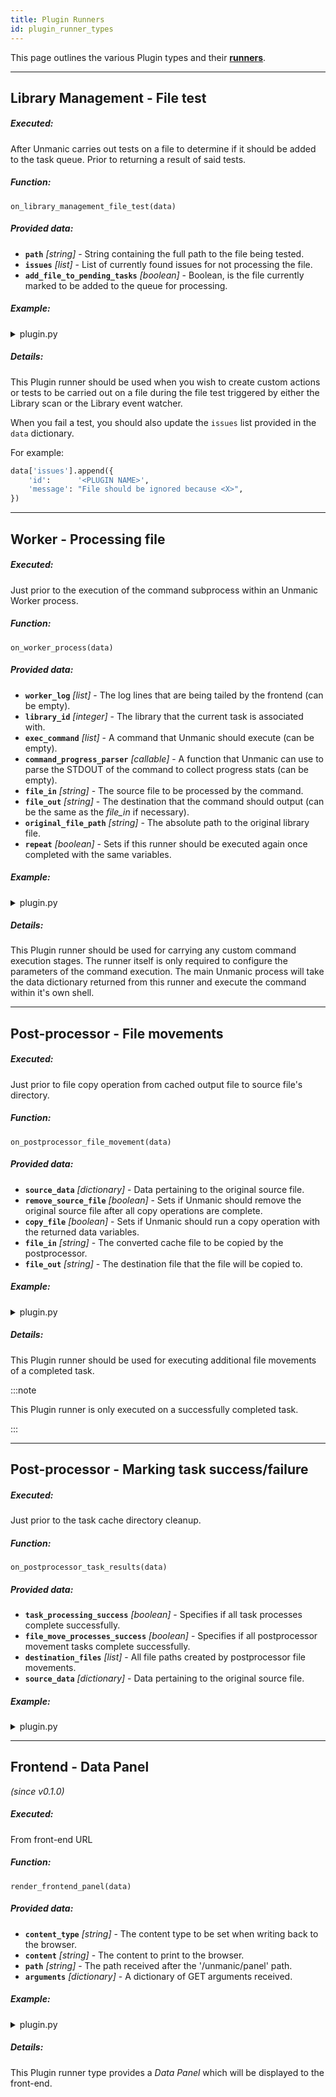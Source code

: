 ```yaml
---
title: Plugin Runners
id: plugin_runner_types
---
```



This page outlines the various Plugin types and their 
[**runners**](/docs/development/writing_plugins/introduction#runners).


<TOCInline toc={toc} />

---


## Library Management - File test

##### Executed:
After Unmanic carries out tests on a file to determine if it should be added to the task queue. Prior to returning a result of said tests.

##### Function:
`on_library_management_file_test(data)`

##### Provided data:
  - **`path`** *[string]* - String containing the full path to the file being tested.
  - **`issues`** *[list]* - List of currently found issues for not processing the file.
  - **`add_file_to_pending_tasks`** *[boolean]* - Boolean, is the file currently marked to be added to the queue for processing.

##### Example:

<details>
<summary>plugin.py</summary>

For an up-to-date example, see the [Example Plugins Repo](https://github.com/Unmanic/unmanic-plugins/blob/examples/source/custom_ffmpeg_process/plugin.py)

```python
import os


def on_library_management_file_test(data):
    """
    Runner function - enables additional actions during the library management file tests.
    The 'data' object argument includes:
        path                            - String containing the full path to the file being tested.
        issues                          - List of currently found issues for not processing the file.
        add_file_to_pending_tasks       - Boolean, is the file currently marked to be added to the queue for processing.
    :param data:
    :return:
    """

    # Get the file extension
    file_extension = os.path.splitext(data.get('path'))[-1][1:]

    # Ensure the file's extension is lowercase
    file_extension = file_extension.lower()

    # If this is flash video file, add it to pending tasks
    if file_extension.lower() in ['flv']:
        data['add_file_to_pending_tasks'] = True

    return
```
</details>


##### Details:

This Plugin runner should be used when you wish to create custom actions or tests to be carried
out on a file during the file test triggered by either the Library scan or the Library event watcher.

When you fail a test, you should also update the `issues` list provided in the `data` dictionary.

For example:
```python
data['issues'].append({
    'id':      '<PLUGIN NAME>',
    'message': "File should be ignored because <X>",
})
```

---


## Worker - Processing file

##### Executed:
Just prior to the execution of the command subprocess within an Unmanic Worker process.

##### Function:
`on_worker_process(data)`

##### Provided data:        
  - **`worker_log`** *[list]* - The log lines that are being tailed by the frontend (can be empty).
  - **`library_id`** *[integer]* - The library that the current task is associated with.
  - **`exec_command`** *[list]* - A command that Unmanic should execute (can be empty).
  - **`command_progress_parser`** *[callable]* - A function that Unmanic can use to parse the STDOUT of the command to collect progress stats (can be empty).
  - **`file_in`** *[string]* - The source file to be processed by the command.
  - **`file_out`** *[string]* - The destination that the command should output (can be the same as the *file_in* if necessary).
  - **`original_file_path`** *[string]* - The absolute path to the original library file.
  - **`repeat`** *[boolean]* - Sets if this runner should be executed again once completed with the same variables.

##### Example:

<details>
<summary>plugin.py</summary>

For an up-to-date example, see the [Example Plugins Repo](https://github.com/Unmanic/unmanic-plugins/blob/examples/source/custom_ffmpeg_process/plugin.py)

```python
from unmanic.libs.unplugins.settings import PluginSettings
from unmanic.libs.system import System


class Settings(PluginSettings):
    """
    An object to hold a dictionary of settings accessible to the Plugin
    class and able to be configured by users from within the Unmanic WebUI.

    This class has a number of methods available to it for accessing these settings:

        > get_setting(<key>)            - Fetch a single setting value. Or leave the 
                                        key argument empty and return the full dictionary.
        > set_setting(<key>, <value>)   - Set a singe setting value.
                                        Used by the Unmanic WebUI to save user settings.
                                        Settings are stored on disk in order to be persistent.

    """
    settings = {
        "Execute Command": True,
        "Insert string into cache file name": "custom-string"
    }


def on_worker_process(data):
    """
    Runner function - enables additional configured processing jobs during the worker stages of a task.

    The 'data' object argument includes:
        worker_log              - Array, the log lines that are being tailed by the frontend. Can be left empty.
        library_id              - Number, the library that the current task is associated with.
        exec_command            - Array, a subprocess command that Unmanic should execute. Can be empty.
        command_progress_parser - Function, a function that Unmanic can use to parse the STDOUT of the command to collect progress stats. Can be empty.
        file_in                 - String, the source file to be processed by the command.
        file_out                - String, the destination that the command should output (may be the same as the file_in if necessary).
        original_file_path      - String, the absolute path to the original file.
        repeat                  - Boolean, should this runner be executed again once completed with the same variables.

    :param data:
    :return:
    """
    settings = Settings(library_id=data.get('library_id'))
    system = System()
    system_info = system.info()

    custom_string = settings.get_setting('Insert string into cache file name')
    if custom_string:
        tmp_file_out = os.path.splitext(data['file_out'])
        data['file_out'] = "{}-{}-{}{}".format(tmp_file_out[0], custom_string, tmp_file_out[1])

    if not settings.get_setting('Execute Command'):
        data['exec_command'] = False

        

    return
```
</details>


##### Details:

This Plugin runner should be used for carrying any custom command execution stages.
The runner itself is only required to configure the parameters of the command execution.
The main Unmanic process will take the data dictionary returned from this runner and execute
the command within it's own shell.

---


## Post-processor - File movements

##### Executed:
Just prior to file copy operation from cached output file to source file's directory.

##### Function:
`on_postprocessor_file_movement(data)`

##### Provided data:
  - **`source_data`** *[dictionary]* - Data pertaining to the original source file.
  - **`remove_source_file`** *[boolean]* - Sets if Unmanic should remove the original source file after all copy operations are complete.
  - **`copy_file`** *[boolean]* - Sets if Unmanic should run a copy operation with the returned data variables.
  - **`file_in`** *[string]* - The converted cache file to be copied by the postprocessor.
  - **`file_out`** *[string]* - The destination file that the file will be copied to.

##### Example:

<details>
<summary>plugin.py</summary>

For an up-to-date example, see the [Example Plugins Repo](https://github.com/Unmanic/unmanic-plugins/blob/examples/source/example_postprocessor_file_movement/plugin.py)

```python
def on_postprocessor_file_movement(data):
    """
    Runner function - configures additional postprocessor file movements during the postprocessor stage of a task.

    The 'data' object argument includes:
        source_data             - Dictionary containing data pertaining to the original source file.
        remove_source_file      - Boolean, should Unmanic remove the original source file after all copy operations are complete.
        copy_file               - Boolean, should Unmanic run a copy operation with the returned data variables.
        file_in                 - The converted cache file to be copied by the postprocessor.
        file_out                - The destination file that the file will be copied to.

    :param data:
    :return:
    """

    return
```
</details>


##### Details:

This Plugin runner should be used for executing additional file movements of a completed task.

:::note

This Plugin runner is only executed on a successfully completed task.

:::

---


## Post-processor - Marking task success/failure

##### Executed:
Just prior to the task cache directory cleanup.

##### Function:
`on_postprocessor_task_results(data)`

##### Provided data:
  - **`task_processing_success`** *[boolean]* - Specifies if all task processes complete successfully.
  - **`file_move_processes_success`** *[boolean]* - Specifies if all postprocessor movement tasks complete successfully.
  - **`destination_files`** *[list]* - All file paths created by postprocessor file movements.
  - **`source_data`** *[dictionary]* - Data pertaining to the original source file.

##### Example:

<details>
<summary>plugin.py</summary>

For an up-to-date example, see the [Example Plugins Repo](https://github.com/Unmanic/unmanic-plugins/blob/examples/source/example_postprocessor_task_results/plugin.py)

```python
def on_postprocessor_task_results(data):
    """
    Runner function - provides a means for additional postprocessor functions based on the task success.

    The 'data' object argument includes:
        task_processing_success         - Boolean, did all task processes complete successfully.
        file_move_processes_success     - Boolean, did all postprocessor movement tasks complete successfully.
        destination_files               - List containing all file paths created by postprocessor file movements.
        source_data                     - Dictionary containing data pertaining to the original source file.

    :param data:
    :return:
    """
    return
```
</details>

---


## Frontend - Data Panel
*(since v0.1.0)*

##### Executed:
From front-end URL

##### Function:
`render_frontend_panel(data)`

##### Provided data:
- **`content_type`** *[string]* - The content type to be set when writing back to the browser.
- **`content`** *[string]* - The content to print to the browser.
- **`path`** *[string]* - The path received after the '/unmanic/panel' path.
- **`arguments`** *[dictionary]* - A dictionary of GET arguments received.

##### Example:

<details>
<summary>plugin.py</summary>

```python
def render_frontend_panel(data):
    """
    Runner function - display a custom data panel in the frontend.

    The 'data' object argument includes:
        content_type                    - The content type to be set when writing back to the browser.
        content                         - The content to print to the browser.
        path                            - The path received after the '/unmanic/panel' path.
        arguments                       - A dictionary of GET arguments received.

    :param data:
    :return:
    """

    with open(os.path.abspath(os.path.join(os.path.dirname(__file__), 'static', 'index.html'))) as f:
        content = f.read()
        data['content'] = content.replace("{cache_buster}", str(uuid.uuid4()))

    return
```
</details>


##### Details:

This Plugin runner type provides a *Data Panel* which will be displayed to the front-end.

